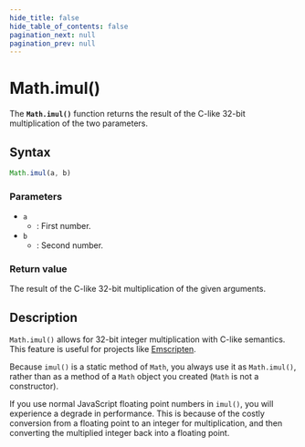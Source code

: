 ```yaml
---
hide_title: false
hide_table_of_contents: false
pagination_next: null
pagination_prev: null
---
```

# Math.imul()

The **`Math.imul()`** function returns the result of the C-like 32-bit multiplication of the two parameters.


## Syntax

```js
Math.imul(a, b)
```

### Parameters

- `a`
  - : First number.
- `b`
  - : Second number.

### Return value

The result of the C-like 32-bit multiplication of the given arguments.

## Description

`Math.imul()` allows for 32-bit integer multiplication with C-like semantics. This feature is useful for projects like [Emscripten](https://en.wikipedia.org/wiki/Emscripten).

Because `imul()` is a static method of `Math`, you always use it as `Math.imul()`, rather than as a method of a `Math` object you created (`Math` is not a constructor).

If you use normal JavaScript floating point numbers in `imul()`, you will experience a degrade in performance. This is because of the costly conversion from a floating point to an integer for multiplication, and then converting the multiplied integer back into a floating point. 
